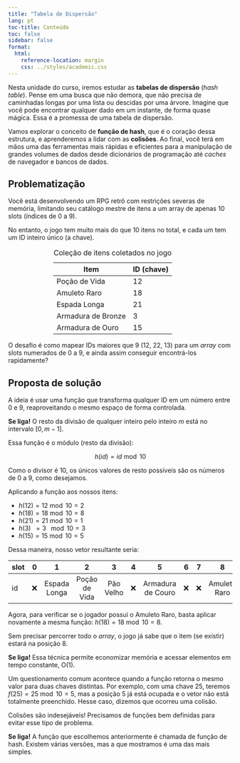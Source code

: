```yaml
---
title: "Tabela de Dispersão"
lang: pt
toc-title: Conteúdo
toc: false
sidebar: false
format:
  html:
    reference-location: margin
    css: ../styles/academic.css
---
```


Nesta unidade do curso, iremos estudar as **tabelas de dispersão** (_hash table_). Pense em uma busca que não demora, que não precisa de caminhadas longas por uma lista ou descidas por uma árvore. Imagine que você pode encontrar qualquer dado em um instante, de forma quase mágica. Essa é a promessa de uma tabela de dispersão.

Vamos explorar o conceito de **função de hash**, que é o coração dessa estrutura, e aprenderemos a lidar com as **colisões**. Ao final, você terá em mãos uma das ferramentas mais rápidas e eficientes para a manipulação de grandes volumes de dados desde dicionários de programação até _caches_ de navegador e bancos de dados. 


## Problematização

Você está desenvolvendo um RPG retrô com restrições severas de memória, limitando seu catálogo mestre de itens a um array de apenas 10 slots (índices de 0 a 9).

No entanto, o jogo tem muito mais do que 10 itens no total, e cada um tem um ID inteiro único (a chave).

::: {style="width: 60%; margin: auto;"}
| Item	             | ID (chave) |
|--------------------|------------|
| Poção de Vida      | 12         |
| Amuleto Raro       | 18         |
| Espada Longa       | 21         |
| Armadura de Bronze | 3          |
| Armadura de Ouro   | 15         |

: Coleção de itens coletados no jogo
:::


O desafio é como mapear IDs maiores que 9 (12, 22, 13) para um _array_ com slots numerados de 0 a 9, e ainda assim conseguir encontrá-los rapidamente?


## Proposta de solução

A ideia é usar uma função que transforma qualquer ID em um número entre 0 e 9, reaproveitando o mesmo espaço de forma controlada.

::: {.column-margin}
**[Se liga!]{.text-warning}**
O resto da divisão de qualquer inteiro pelo inteiro $m$ está no intervalo $[0,m-1]$. 
:::


Essa função é o módulo (resto da divisão):

$$h(id) = id\bmod 10$$

Como o divisor é $10$, os únicos valores de resto possíveis são os números de 0 a 9, como desejamos.

Aplicando a função aos nossos itens:

- $h(12) = 12 \bmod 10 = 2$
- $h(18) = 18 \bmod 10 = 8$
- $h(21) = 21 \bmod 10 = 1$
- $h(3)\,\,\,= 3\,\,\,\bmod 10 = 3$
- $h(15) = 15 \bmod 10 = 5$

Dessa maneira, nosso vetor resultante seria:


|slot | 0   | 1    |  2   | 3  | 4  | 5   | 6   | 7   | 8   | 9  |
|-----| :----: | :-----: | :-----: | :---: | :---: | :----: | :----: | :----: | :----: | :---: |
| id  | ❌ | Espada Longa  | Poção de Vida  | Pão Velho | ❌ | Armadura de Couro | ❌ | ❌ | Amuleto Raro | ❌ |

Agora, para verificar se o jogador possui o Amuleto Raro, basta aplicar novamente a mesma função: $h(18) = 18 \bmod 10 = 8$.

Sem precisar percorrer todo o _array_, o jogo já sabe que o item (se existir) estará na posição $8$.

::: {.column-margin}
**[Se liga!]{.text-warning}**
Essa técnica permite economizar memória e acessar elementos em tempo constante, O(1).
:::

Um questionamento comum acontece quando a função retorna o mesmo valor para duas chaves distintas. Por exemplo, com uma chave $25$, teremos $f(25)=25\bmod 10=5$, mas a posição $5$ já está ocupada e o vetor não está totalmente preenchido. Hesse caso, dizemos que ocorreu uma colisão.

Colisões são indesejáveis! Precisamos de funções bem definidas para evitar esse tipo de problema.

::: {.column-margin}
**[Se liga!]{.text-warning}**
A função que escolhemos anteriormente é chamada de função de hash. Existem várias versões, mas a que mostramos é uma das mais simples.
:::


